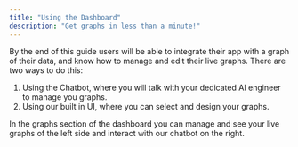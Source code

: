 ```yaml
---
title: "Using the Dashboard"
description: "Get graphs in less than a minute!"
---
```

By the end of this guide users will be able to integrate their app with a graph of their data, and know how to manage and edit their live graphs. There are two ways to do this:

1.  Using the Chatbot, where you will talk with your dedicated AI engineer to manage you graphs.
2.  Using our built in UI, where you can select and design your graphs.

In the graphs section of the dashboard you can manage and see your live graphs of the left side and interact with our chatbot on the right.

<img className="block" src="images/files_readme_io/_edb89a1_Screenshot_2023_11_07_at_16.51.25.png" alt="" />

